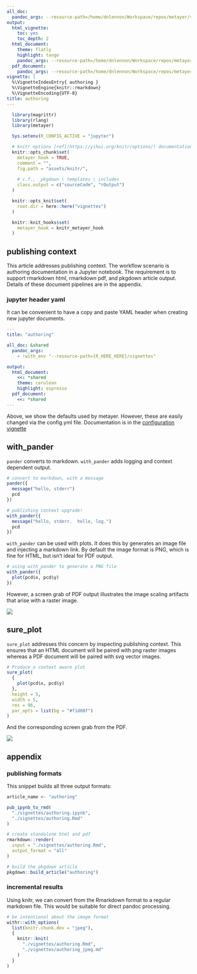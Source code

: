 ```yaml
---
all_doc:
  pandoc_args: --resource-path=/home/dnlennon/Workspace/repos/metayer/vignettes
output:
  html_vignette:
    toc: yes
    toc_depth: 2
  html_document:
    theme: flatly
    highlight: tango
    pandoc_args: --resource-path=/home/dnlennon/Workspace/repos/metayer/vignettes
  pdf_document:
    pandoc_args: --resource-path=/home/dnlennon/Workspace/repos/metayer/vignettes
vignette: |
  %\VignetteIndexEntry{ authoring }
  %\VignetteEngine{knitr::rmarkdown}
  %\VignetteEncoding{UTF-8}
title: authoring
---
```


```r
  library(magrittr)
  library(rlang)
  library(metayer)
```

```r
  Sys.setenv(R_CONFIG_ACTIVE = "jupyter")

  # knitr options [ref](https://yihui.org/knitr/options/) documentation; 
  knitr::opts_chunk$set(
    metayer_hook = TRUE,
    comment = "",
    fig.path = "assets/knitr/",
    
    # c.f., _pkgdown \ templates \ includes
    class.output = c("sourceCode", "rOutput")
  )

  knitr::opts_knit$set(
    root.dir = here::here("vignettes")
  )

  knitr::knit_hooks$set(
    metayer_hook = knitr_metayer_hook
  )
```

## publishing context

This article addresses publishing context. The workflow scenario is
authoring documentation in a Jupyter notebook. The requirement is to
support rmarkdown html, rmarkdown pdf, and pkgdown article output.
Details of these document pipelines are in the appendix.

### jupyter header yaml

It can be convenient to have a copy and paste YAML header when creating
new jupyter documents.

``` yaml
---
title: "authoring"

all_doc: &shared
  pandoc_args: 
    - !with_env "--resource-path={R_HERE_HERE}/vignettes"

output:
  html_document:
    <<: *shared
    theme: cerulean
    highlight: espresso
  pdf_document:
    <<: *shared
---
```

Above, we show the defaults used by metayer. However, these are easily
changed via the config.yml file. Documentation is in the [configuration
vignette](./metayer-config.html)

## with_pander

`pander` converts to markdown. `with_pander` adds logging and context
dependent output.

```r
# convert to markdown, with a message
pander({
  message("hello, stderr")
  pcd
})
```

```r
# publishing context upgrade!
with_pander({
  message("hello, stderr.  hello, log.")
  pcd
})
```

`with_pander` can be used with plots. It does this by generates an image
file and injecting a markdown link. By default the image format is PNG,
which is fine for HTML, but isn't ideal for PDF output.

```r
# using with_pander to generate a PNG file
with_pander({
  plot(pcd$x, pcd$y)
})
```

However, a screen grab of PDF output illustrates the image scaling
artifacts that arise with a raster image.

![](assets/images/pdf-raster.png)

## sure_plot

`sure_plot` addresses this concern by inspecting publishing context.
This ensures that an HTML document will be paired with png raster images
whereas a PDF document will be paired with svg vector images.

```r
# Produce a context aware plot
sure_plot(
  {
    plot(pcd$x, pcd$y)
  },
  height = 5,
  width = 5,
  res = 96,
  par_opts = list(bg = "#f1d08f")
)
```

And the corresponding screen grab from the PDF.

![](assets/images/pdf-vector.png)

## appendix

### publishing formats

This snippet builds all three output formats:

``` r
article_name <- "authoring"

pub_ipynb_to_rmd(
  "./vignettes/authoring.ipynb",
  "./vignettes/authoring.Rmd"    
)

# create standalone html and pdf
rmarkdown::render(
  input = "./vignettes/authoring.Rmd",
  output_format = "all"
)

# build the pkgdown article
pkgdown::build_article("authoring")
```

### incremental results

Using knitr, we can convert from the Rmarkdown format to a regular
markdown file. This would be suitable for direct pandoc processing.

``` r
# be intentional about the image format
withr::with_options(
  list(knitr.chunk.dev = "jpeg"),
  {
    knitr::knit(
      "./vignettes/authoring.Rmd",
      "./vignettes/authoring_jpeg.md"
    )
  }
)
```
